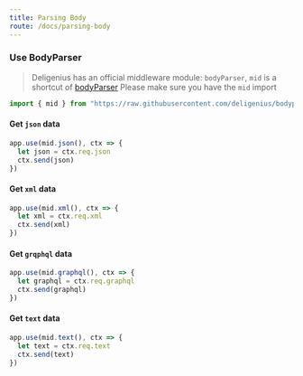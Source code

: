 ```yaml
---
title: Parsing Body
route: /docs/parsing-body
---
```


### Use BodyParser

> Deligenius has an official middleware module: `bodyParser`,
> `mid` is a shortcut of [bodyParser](https://github.com/deligenius/bodyparser)
> Please make sure you have the `mid` import

```ts
import { mid } from "https://raw.githubusercontent.com/deligenius/bodyparser/master/mod.ts"
```

#### Get `json` data

```ts
app.use(mid.json(), ctx => {
  let json = ctx.req.json
  ctx.send(json)
})
```

#### Get `xml` data

```ts
app.use(mid.xml(), ctx => {
  let xml = ctx.req.xml
  ctx.send(xml)
})
```

#### Get `grqphql` data

```ts
app.use(mid.graphql(), ctx => {
  let graphql = ctx.req.graphql
  ctx.send(graphql)
})
```

#### Get `text` data

```ts
app.use(mid.text(), ctx => {
  let text = ctx.req.text
  ctx.send(text)
})
```
